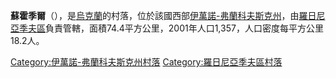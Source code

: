 {{coord|48|47|41|N|24|1|0|E|scale:30000|display=title}}

'''蘇霍季爾'''（{{lang-uk|Суходіл}}），是[[烏克蘭|烏克蘭]]的村落，位於該國西部[[伊萬諾-弗蘭科夫斯克州|伊萬諾-弗蘭科夫斯克州]]，由[[羅日尼亞季夫區|羅日尼亞季夫區]]負責管轄，面積74.4平方公里，2001年人口1,357，人口密度每平方公里18.2人。

{{DEFAULTSORT:Суходіл}}
[[Category:伊萬諾-弗蘭科夫斯克州村落|Category:伊萬諾-弗蘭科夫斯克州村落]]
[[Category:羅日尼亞季夫區村落|Category:羅日尼亞季夫區村落]]


{{IvanoFrankivsk-geo-stub}}